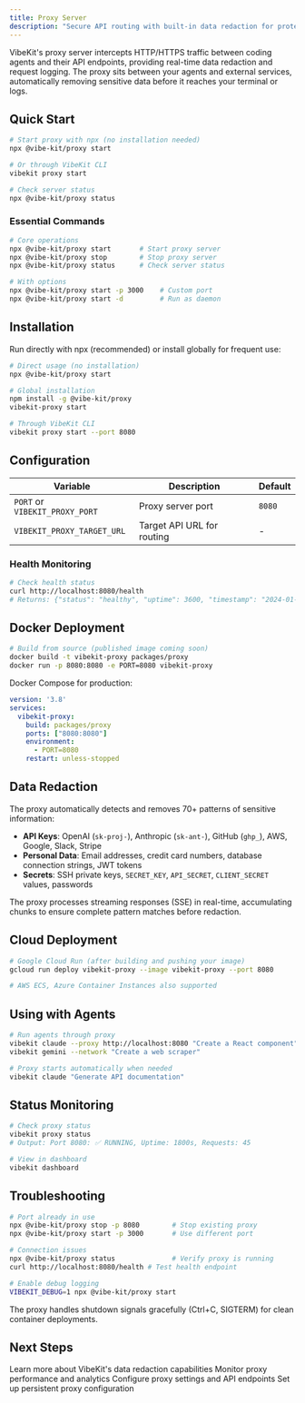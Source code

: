```yaml
---
title: Proxy Server
description: "Secure API routing with built-in data redaction for protecting sensitive information in agent communications."
---
```


VibeKit's proxy server intercepts HTTP/HTTPS traffic between coding agents and their API endpoints, providing real-time data redaction and request logging. The proxy sits between your agents and external services, automatically removing sensitive data before it reaches your terminal or logs.

## Quick Start

```bash
# Start proxy with npx (no installation needed)
npx @vibe-kit/proxy start

# Or through VibeKit CLI
vibekit proxy start

# Check server status
npx @vibe-kit/proxy status
```

### Essential Commands

```bash
# Core operations
npx @vibe-kit/proxy start       # Start proxy server
npx @vibe-kit/proxy stop        # Stop proxy server  
npx @vibe-kit/proxy status      # Check server status

# With options
npx @vibe-kit/proxy start -p 3000    # Custom port
npx @vibe-kit/proxy start -d         # Run as daemon
```

## Installation

Run directly with npx (recommended) or install globally for frequent use:

```bash
# Direct usage (no installation)
npx @vibe-kit/proxy start

# Global installation
npm install -g @vibe-kit/proxy
vibekit-proxy start

# Through VibeKit CLI
vibekit proxy start --port 8080
```

## Configuration

| Variable | Description | Default |
|----------|-------------|---------|
| `PORT` or `VIBEKIT_PROXY_PORT` | Proxy server port | `8080` |
| `VIBEKIT_PROXY_TARGET_URL` | Target API URL for routing | - |

### Health Monitoring

```bash
# Check health status
curl http://localhost:8080/health
# Returns: {"status": "healthy", "uptime": 3600, "timestamp": "2024-01-15T10:30:00.000Z", "requestCount": 142}
```

## Docker Deployment

```bash
# Build from source (published image coming soon)
docker build -t vibekit-proxy packages/proxy
docker run -p 8080:8080 -e PORT=8080 vibekit-proxy
```

Docker Compose for production:
```yaml
version: '3.8'
services:
  vibekit-proxy:
    build: packages/proxy
    ports: ["8080:8080"]
    environment:
      - PORT=8080
    restart: unless-stopped
```

## Data Redaction

The proxy automatically detects and removes 70+ patterns of sensitive information:

- **API Keys**: OpenAI (`sk-proj-`), Anthropic (`sk-ant-`), GitHub (`ghp_`), AWS, Google, Slack, Stripe
- **Personal Data**: Email addresses, credit card numbers, database connection strings, JWT tokens
- **Secrets**: SSH private keys, `SECRET_KEY`, `API_SECRET`, `CLIENT_SECRET` values, passwords

The proxy processes streaming responses (SSE) in real-time, accumulating chunks to ensure complete pattern matches before redaction.

## Cloud Deployment

```bash
# Google Cloud Run (after building and pushing your image)
gcloud run deploy vibekit-proxy --image vibekit-proxy --port 8080

# AWS ECS, Azure Container Instances also supported
```

## Using with Agents

```bash
# Run agents through proxy
vibekit claude --proxy http://localhost:8080 "Create a React component"
vibekit gemini --network "Create a web scraper"

# Proxy starts automatically when needed
vibekit claude "Generate API documentation"
```

## Status Monitoring

```bash
# Check proxy status
vibekit proxy status
# Output: Port 8080: ✅ RUNNING, Uptime: 1800s, Requests: 45

# View in dashboard
vibekit dashboard
```

## Troubleshooting

```bash
# Port already in use
npx @vibe-kit/proxy stop -p 8080        # Stop existing proxy
npx @vibe-kit/proxy start -p 3000       # Use different port

# Connection issues  
npx @vibe-kit/proxy status              # Verify proxy is running
curl http://localhost:8080/health # Test health endpoint

# Enable debug logging
VIBEKIT_DEBUG=1 npx @vibe-kit/proxy start
```

The proxy handles shutdown signals gracefully (Ctrl+C, SIGTERM) for clean container deployments.

## Next Steps

<CardGroup cols={2}>
  <Card title="Built-in Redaction" icon="shield-check" href="/cli/redaction">
    Learn more about VibeKit's data redaction capabilities
  </Card>
  <Card title="Observability" icon="chart-line" href="/cli/observability">
    Monitor proxy performance and analytics
  </Card>
  <Card title="Environment Variables" icon="code" href="/cli/environment-variables">
    Configure proxy settings and API endpoints
  </Card>
  <Card title="Configuration Files" icon="gear" href="/cli/configuration-files">
    Set up persistent proxy configuration
  </Card>
</CardGroup>